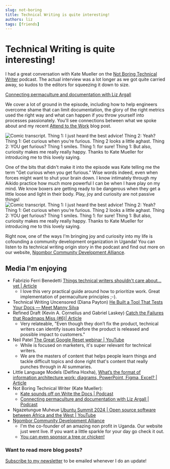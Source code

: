 ```yaml
---
slug: not-boring
title: Technical Writing is quite interesting!
authors: liz
tags: [friends]
---
```


# Technical Writing is quite interesting!
I had a great conversation with Kate Mueller on the [Not Boring Technical Writer](https://thenotboringtechwriter.com/) podcast. The actual interview was a lot longer as we got quite carried away, so kudos to the editors for squeezing it down to size.

[Connecting permaculture and documentation with Liz Argall](https://thenotboringtechwriter.com/episodes/connecting-permaculture-and-documentation-with-liz-argall)

We cover a lot of ground in the episode, including how to help engineers overcome shame that can limit documentation, the glory of the right metrics used the right way and what can happen if you throw yourself into processes passionately. You'll see connections between what we spoke about and my recent [Attend to the Work](2025-06-18-process.mdx) blog post. 

![Comic transcript. Thing 1: I just heard the best advice! Thing 2: Yeah? Thing 1: Get curious when you’re furious. Thing 2 looks a little aghast. Thing 2: YOU get furious? Thing 1 smiles. Thing 1: for sure! Thing 1: But also, curiosity makes me really really happy. Thanks to Kate Mueller for introducing me to this lovely saying.](/img/blog/2025-06-26-gardener-liz.png)

<!--truncate-->

One of the bits that didn't make it into the episode was Kate telling me the term "Get curious when you get furious." Wise words indeed, even when forces might want to shut your brain down. I know intimately through my Aikido practice how much more powerful I can be when I have play on my mind. We know boxers are getting ready to be dangerous when they get a little loose and light in their body. Play, joy and curiosity are not passive things!
![Comic transcript. Thing 1: I just heard the best advice! Thing 2: Yeah? Thing 1: Get curious when you’re furious. Thing 2 looks a little aghast. Thing 2: YOU get furious? Thing 1 smiles. Thing 1: for sure! Thing 1: But also, curiosity makes me really really happy. Thanks to Kate Mueller for introducing me to this lovely saying.](/img/blog/2025-06-26-789-curious.png)

Right now, one of the ways I'm bringing joy and curiosity into my life is cofounding a community development organization in Uganda! You can listen to its technical writing origin story in the podcast and find out more on our website, [Ngombor Community Development Alliance](https://ngombor.my.canva.site/).


## Media I'm enjoying
- Fabrizio Ferri Benedetti [Things technical writers shouldn't care about... yet | Article](https://passo.uno/things-tech-writers-shouldnt-care-about/)
    - I love this very practical guide around how to prioritize work. Great implementation of permaculture principles ;-).
- Technical Writing Uncensored (Diana Payton) [He Built a Tool That Tests Your Docs — Meet Manny Silva](https://www.youtube.com/watch?v=_tKv8OhxXCY)
- Refined Draft (Kevin A. Cornelius and Gabriel Laskey) [Catch the Failures that Roadmaps Miss (#6)| Article](https://refineddraft.substack.com/p/catch-the-failures-that-roadmaps)
    - Very relateable, "Even though they don’t fix the product, technical writers can identify issues before the product is released and possible impact to customers."
- Neil Patel [The Great Google Reset webinar | YouTube](https://www.youtube.com/watch?v=VAkJXKZBtCY)
    - While is focused on marketers, it's super relevant for technical writers. 
    - We are the masters of content that helps people learn things and tackle difficult topics and done right that's content that really punches through in AI summaries.
- Little Language Models (Delfina Hoxha), [What’s the format of information architecture work: diagrams, PowerPoint, Figma, Excel? | Article](https://littlelanguagemodels.com/information-architecture-activities-formats/)
- Not Boring Technical Writer (Kate Mueller):
    - [Kate sounds off on Write the Docs | Podcast](https://thenotboringtechwriter.com/episodes/kate-sounds-off-on-write-the-docs)
    - [Connecting permaculture and documentation with Liz Argall | Podcast](https://thenotboringtechwriter.com/episodes/connecting-permaculture-and-documentation-with-liz-argall)
- Ngazetungue Muheue [Ubuntu Summit 2024 | Open source software between Africa and the West | YouTube](https://www.youtube.com/watch?v=mPP7amqTGFA&t=1077s)
- [Ngombor Community Development Alliance](https://ngombor.my.canva.site/)
    - I'm the co-founder of an amazing non profit in Uganda. Our website just went live. If you want a little sparkle for your day go check it out.
    - [You can even sponsor a tree or chicken!](https://ngombor.my.canva.site/#sponsor-a-tree)

### Want to read more blog posts?
[Subscribe to my newsletter](https://mailchi.mp/520551e04a4d/documentarians-rock) to be emailed whenever I do an update!
